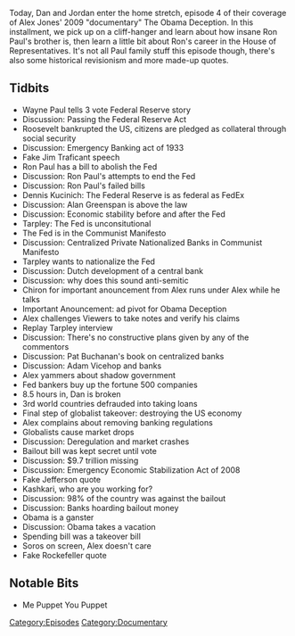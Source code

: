 {{DEFAULTSORT:
    #_EPISODE_0230D:Obama Deception, Part 4
}}{{Episode
    | title           = Obama Deception, Part 4
    | caption         = Listen to this episode on [https://knowledgefight.libsyn.com/knowledge-fight-obama-deception-part-4 Libsyn] [https://open.spotify.com/episode/2eJHByzKQnBcwWyP3c3Zir Spotify]
    | episodeNumber   = 230D
    | length          = 02:16:23
    | airDate         = November 22, 2018
    | episodeType     = [[:Category:Documentary|Documentary]]
    | appearance      = [[Wayne Paul]], [[Jim Traficant]], [[Ron Paul]], [[Dennis Kucinich]], [[Alan Greenspan]], [[Webster Tarpley]], [[Pat Buchanan]], [[Adam Vicehop]], [[Henry Paulson]], [[Neel Kashkari]]
    | previousEpisode = [[230C: Obama Deception, Part 3]]
    | nextEpisode     = [[230E: Obama Deception, Part 5]]
}}

{{Stub}}

Today, Dan and Jordan enter the home stretch, episode 4 of their coverage of Alex Jones' 2009 "documentary" The Obama Deception. In this installment, we pick up on a cliff-hanger and learn about how insane Ron Paul's brother is, then learn a little bit about Ron's career in the House of Representatives. It's not all Paul family stuff this episode though, there's also some historical revisionism and more made-up quotes.

==Tidbits==

*Wayne Paul tells 3 vote Federal Reserve story
*Discussion: Passing the Federal Reserve Act
*Roosevelt bankrupted the US, citizens are pledged as collateral through social security
*Discussion: Emergency Banking act of 1933
*Fake Jim Traficant speech
*Ron Paul has a bill to abolish the Fed
*Discussion: Ron Paul's attempts to end the Fed
*Discussion: Ron Paul's failed bills
*Dennis Kucinich: The Federal Reserve is as federal as FedEx
*Discussion: Alan Greenspan is above the law
*Discussion: Economic stability before and after the Fed
*Tarpley: The Fed is unconsitutional
*The Fed is in the Communist Manifesto
*Discussion: Centralized Private Nationalized Banks in Communist Manifesto
*Tarpley wants to nationalize the Fed
*Discussion: Dutch development of a central bank
*Discussion: why does this sound anti-semitic
*Chiron for important anouncement from Alex runs under Alex while he talks
*Important Anouncement: ad pivot for Obama Deception
*Alex challenges Viewers to take notes and verify his claims
*Replay Tarpley interview
*Discussion: There's no constructive plans given by any of the commentors
*Discussion: Pat Buchanan's book on centralized banks
*Discussion: Adam Vicehop and banks
*Alex yammers about shadow government
*Fed bankers buy up the fortune 500 companies
*8.5 hours in, Dan is broken
*3rd world countries defrauded into taking loans
*Final step of globalist takeover: destroying the US economy
*Alex complains about removing banking regulations
*Globalists cause market drops
*Discussion: Deregulation and market crashes
*Bailout bill was kept secret until vote
*Discussion: $9.7 trillion missing
*Discussion: Emergency Economic Stabilization Act of 2008
*Fake Jefferson quote
*Kashkari, who are you working for?
*Discussion: 98% of the country was against the bailout
*Discussion: Banks hoarding bailout money
*Obama is a ganster
*Discussion: Obama takes a vacation
*Spending bill was a takeover bill
*Soros on screen, Alex doesn't care
*Fake Rockefeller quote

==Notable Bits==

*Me Puppet You Puppet

[[Category:Episodes]]
[[Category:Documentary]]

